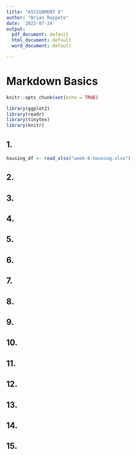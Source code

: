 ```yaml
---
title: "ASSIGNMENT 8"
author: "Brian Reppeto"
date: '2023-07-24'
output:
  pdf_document: default
  html_document: default
  word_document: default

---
```


# Markdown Basics

```r
knitr::opts_chunk$set(echo = TRUE)
```

```r
library(ggplot2)
library(readr)
library(tinytex)
library(knitr)
```

## 1.
```r
housing_df <- read_xlsx("week-6-housing.xlsx")

```



## 2.



## 3.



## 4.



## 5.



## 6.


## 7.



## 8.



## 9.




## 10.



## 11.



## 12.




## 13.




## 14.




## 15.

